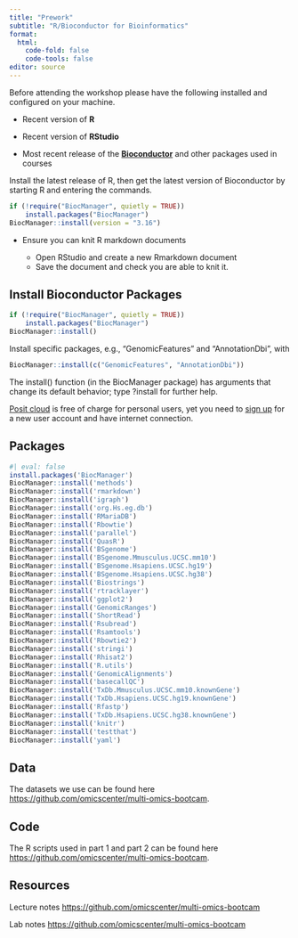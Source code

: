 ---
title: "Prework"
subtitle: "R/Bioconductor for Bioinformatics"
format: 
  html:
    code-fold: false
    code-tools: false
editor: source
---

Before attending the workshop please have the following installed and configured on your machine.

-   Recent version of **R**

-   Recent version of **RStudio**

-   Most recent release of the [**Bioconductor**](https://www.bioconductor.org/install/) and other packages used in courses

Install the latest release of R, then get the latest version of Bioconductor by starting R and entering the commands. 

```{r, eval=FALSE}
if (!require("BiocManager", quietly = TRUE))
    install.packages("BiocManager")
BiocManager::install(version = "3.16")
```

- Ensure you can knit R markdown documents

    -   Open RStudio and create a new Rmarkdown document
    -   Save the document and check you are able to knit it.

## Install Bioconductor Packages
```{r, eval=FALSE}
if (!require("BiocManager", quietly = TRUE))
    install.packages("BiocManager")
BiocManager::install()
```

Install specific packages, e.g., “GenomicFeatures” and “AnnotationDbi”, with


```{r, eval=FALSE}
BiocManager::install(c("GenomicFeatures", "AnnotationDbi"))
```

The install() function (in the BiocManager package) has arguments that change its default behavior; type ?install for further help.


[Posit cloud](https://posit.cloud) is free of charge for personal users, yet you need to [sign up](https://posit.cloud/plans/free) for a new user account and have internet connection.

## Packages 

```{r}
#| eval: false
install.packages('BiocManager')
BiocManager::install('methods')
BiocManager::install('rmarkdown')
BiocManager::install('igraph')
BiocManager::install('org.Hs.eg.db')
BiocManager::install('RMariaDB')
BiocManager::install('Rbowtie')
BiocManager::install('parallel')
BiocManager::install('QuasR')
BiocManager::install('BSgenome')
BiocManager::install('BSgenome.Mmusculus.UCSC.mm10')
BiocManager::install('BSgenome.Hsapiens.UCSC.hg19')
BiocManager::install('BSgenome.Hsapiens.UCSC.hg38')
BiocManager::install('Biostrings')
BiocManager::install('rtracklayer')
BiocManager::install('ggplot2')
BiocManager::install('GenomicRanges')
BiocManager::install('ShortRead')
BiocManager::install('Rsubread')
BiocManager::install('Rsamtools')
BiocManager::install('Rbowtie2')
BiocManager::install('stringi')
BiocManager::install('Rhisat2')
BiocManager::install('R.utils')
BiocManager::install('GenomicAlignments')
BiocManager::install('basecallQC')
BiocManager::install('TxDb.Mmusculus.UCSC.mm10.knownGene')
BiocManager::install('TxDb.Hsapiens.UCSC.hg19.knownGene')
BiocManager::install('Rfastp')
BiocManager::install('TxDb.Hsapiens.UCSC.hg38.knownGene')
BiocManager::install('knitr')
BiocManager::install('testthat')
BiocManager::install('yaml')
```


## Data

The datasets we use can be found here <https://github.com/omicscenter/multi-omics-bootcam>.

## Code

The R scripts used in part 1 and part 2 can be found here <https://github.com/omicscenter/multi-omics-bootcam>.

## Resources

Lecture notes <https://github.com/omicscenter/multi-omics-bootcam>

Lab notes <https://github.com/omicscenter/multi-omics-bootcam>
